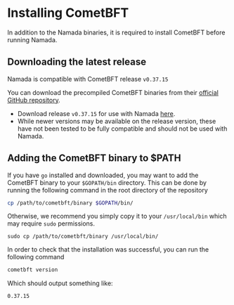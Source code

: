 # Installing CometBFT

In addition to the Namada binaries, it is required to install CometBFT before running Namada.  

## Downloading the latest release
Namada is compatible with CometBFT release `v0.37.15`

You can download the precompiled CometBFT binaries from their [official GitHub repository](https://github.com/cometbft/cometbft/releases/).
- Download release `v0.37.15` for use with Namada [here](https://github.com/cometbft/cometbft/releases/tag/v0.37.15).
- While newer versions may be available on the release version, these have not been tested to be fully compatible and should not be used with Namada.

## Adding the CometBFT binary to $PATH
If you have `go` installed and downloaded, you may want to add the CometBFT binary to your `$GOPATH/bin` directory. This can be done by running the following command in the root directory of the repository

```bash copy
cp /path/to/cometbft/binary $GOPATH/bin/
```

Otherwise, we recommend you simply copy it to your `/usr/local/bin` which may require `sudo` permissions.

`sudo cp /path/to/cometbft/binary /usr/local/bin/`

In order to check that the installation was successful, you can run the following command

```bash copy
cometbft version
```

Which should output something like:

```bash copy
0.37.15
```
